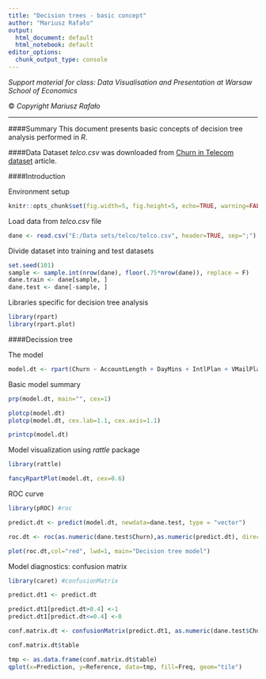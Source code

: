 ```yaml
---
title: "Decision trees - basic concept"
author: "Mariusz Rafało"
output:
  html_document: default
  html_notebook: default
editor_options: 
  chunk_output_type: console
---
```


*Support material for class: Data Visualisation and Presentation at Warsaw School of Economics*

&copy; *Copyright Mariusz Rafało*

---

####Summary
This document presents basic concepts of decision tree analysis performed in *R*.

####Data
Dataset *telco.csv* was downloaded from [Churn in Telecom dataset](https://rickvanderzwet.nl/trac/personal/export/167/liacs/dbdm/dbdm_3/report.pdf) article.

####Introduction 

Environment setup

```r
knitr::opts_chunk$set(fig.width=5, fig.height=5, echo=TRUE, warning=FALSE, message=FALSE)
```

Load data from *telco.csv* file

```r
dane <- read.csv("E:/Data sets/telco/telco.csv", header=TRUE, sep=";")
```

Divide dataset into training and test datasets 

```r
set.seed(101) 
sample <- sample.int(nrow(dane), floor(.75*nrow(dane)), replace = F)
dane.train <- dane[sample, ]
dane.test <- dane[-sample, ]
```

Libraries specific for decision tree analysis

```r
library(rpart)
library(rpart.plot)
```

####Decission tree

The model

```r
model.dt <- rpart(Churn ~ AccountLength + DayMins + IntlPlan + VMailPlan  + IntlCalls + CustServCalls + EveCalls + NightCalls + VMailMessage, data=dane.train)
```

Basic model summary

```r
prp(model.dt, main="", cex=1)

plotcp(model.dt)
plotcp(model.dt, cex.lab=1.1, cex.axis=1.1)

printcp(model.dt)

```

Model visualization using *rattle* package

```r
library(rattle)

fancyRpartPlot(model.dt, cex=0.6)

```

ROC curve

```r
library(pROC) #roc

predict.dt <- predict(model.dt, newdata=dane.test, type = "vector") 

roc.dt <- roc(as.numeric(dane.test$Churn),as.numeric(predict.dt), direction="<")

plot(roc.dt,col="red", lwd=1, main="Decision tree model")

```

Model diagnostics: confusion matrix

```r

library(caret) #confusionMatrix

predict.dt1 <- predict.dt

predict.dt1[predict.dt>0.4] <-1
predict.dt1[predict.dt<=0.4] <-0

conf.matrix.dt <- confusionMatrix(predict.dt1, as.numeric(dane.test$Churn))

conf.matrix.dt$table

tmp <- as.data.frame(conf.matrix.dt$table)
qplot(x=Prediction, y=Reference, data=tmp, fill=Freq, geom="tile")

```


